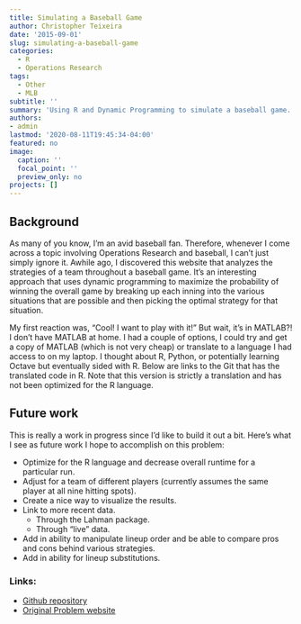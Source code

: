 ```yaml
---
title: Simulating a Baseball Game
author: Christopher Teixeira
date: '2015-09-01'
slug: simulating-a-baseball-game
categories:
  - R
  - Operations Research
tags:
  - Other
  - MLB
subtitle: ''
summary: 'Using R and Dynamic Programming to simulate a baseball game.'
authors: 
- admin
lastmod: '2020-08-11T19:45:34-04:00'
featured: no
image:
  caption: ''
  focal_point: ''
  preview_only: no
projects: []
---
```


## Background

As many of you know, I'm an avid baseball fan. Therefore, whenever I come across a topic involving Operations Research and baseball, I can't just simply ignore it. Awhile ago, I discovered this website that analyzes the strategies of a team throughout a baseball game. It's an interesting approach that uses dynamic programming to maximize the probability of winning the overall game by breaking up each inning into the various situations that are possible and then picking the optimal strategy for that situation.

My first reaction was, "Cool! I want to play with it!" But wait, it's in MATLAB?! I don't have MATLAB at home. I had a couple of options, I could try and get a copy of MATLAB (which is not very cheap) or translate to a language I had access to on my laptop. I thought about R, Python, or potentially learning Octave but eventually sided with R. Below are links to the Git that has the translated code in R. Note that this version is strictly a translation and has not been optimized for the R language.

## Future work

This is really a work in progress since I'd like to build it out a bit. Here's what I see as future work I hope to accomplish on this problem:

- Optimize for the R language and decrease overall runtime for a particular run.
- Adjust for a team of different players (currently assumes the same player at all nine hitting spots).
- Create a nice way to visualize the results.
- Link to more recent data.
  - Through the Lahman package.
  - Through "live" data.
- Add in ability to manipulate lineup order and be able to compare pros and cons behind various strategies.
- Add in ability for lineup substitutions.

### Links:
- [Github repository](https://github.com/ct-analytics/baseball-dp)
- [Original Problem website](http://www.footballcommentary.com/bbmodel.htm)

